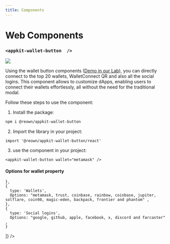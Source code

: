 ```yaml
---
title: Components
---
```



# Web Components
<Components />

### `<appkit-wallet-button  />`

<img src="/assets/walletButtons.jpg" />

Using the wallet button components ([Demo in our Lab](https://appkit-lab.reown.com/library/wagmi-wallet-button/)), you can directly connect to the top 20 wallets, WalletConnect QR and also all the social logins. 
This component allows to customize dApps, enabling users to connect their wallets effortlessly, all without the need for the traditional modal.

Follow these steps to use the component:

1. Install the package: 
```bash npm2yarn
npm i @reown/appkit-wallet-button
```

2. Import the library in your project:
```tsx
import '@reown/appkit-wallet-button/react'
```

3. use the component in your project:
```tsx
<appkit-wallet-button wallet="metamask" />
```

#### Options for wallet property
<Table
  headers={['Type', 'Options']}
  data={[
    {
    type: 'QR Code',
      Options: 'walletConnect' ,
      
    },
    {
      type: 'Wallets',
      Options: "metamask, trust, coinbase, rainbow, coinbase, jupiter, solflare, coin98, magic-eden, backpack, frontier and phantom" ,
    },
    {
      type: 'Social logins',
      Options: "google, github, apple, facebook, x, discord and farcaster" ,
    }
  ]}
/>

